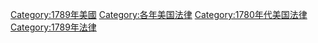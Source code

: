 [[Category:1789年美國|Category:1789年美國]]
[[Category:各年美国法律|Category:各年美国法律]]
[[Category:1780年代美国法律|Category:1780年代美国法律]]
[[Category:1789年法律|Category:1789年法律]]